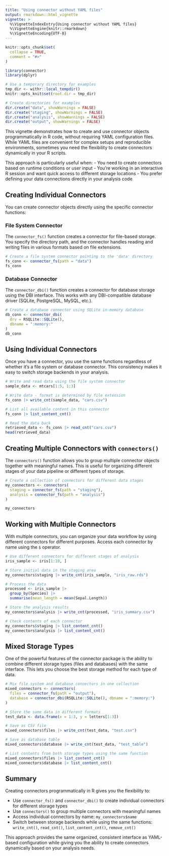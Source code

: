 ```yaml
---
title: "Using connector without YAML files"
output: rmarkdown::html_vignette
vignette: >
  %\VignetteIndexEntry{Using connector without YAML files}
  %\VignetteEngine{knitr::rmarkdown}
  %\VignetteEncoding{UTF-8}
---
```


```r
knitr::opts_chunk$set(
  collapse = TRUE,
  comment = "#>"
)
```

```r
library(connector)
library(dplyr)
```

```r
# Use a temporary directory for examples
tmp_dir <- withr::local_tempdir()
knitr::opts_knit$set(root.dir = tmp_dir)
```

```r
# Create directories for examples
dir.create("data", showWarnings = FALSE)
dir.create("staging", showWarnings = FALSE)
dir.create("analysis", showWarnings = FALSE)
dir.create("output", showWarnings = FALSE)
```


This vignette demonstrates how to create and use connector objects programmatically in R code, without requiring YAML configuration files. While YAML files are convenient for complex setups and reproducible environments, sometimes you need the flexibility to create connectors dynamically in your R scripts.

This approach is particularly useful when:
- You need to create connectors based on runtime conditions or user input
- You're working in an interactive R session and want quick access to different storage locations
- You prefer defining your data connections directly in your analysis code

## Creating Individual Connectors

You can create connector objects directly using the specific connector functions:

### File System Connector

The `connector_fs()` function creates a connector for file-based storage. You specify the directory path, and the connector handles reading and writing files in various formats based on file extensions.

```r
# Create a file system connector pointing to the 'data' directory
fs_conn <- connector_fs(path = "data")
fs_conn
```

### Database Connector

The `connector_dbi()` function creates a connector for database storage using the DBI interface. This works with any DBI-compatible database driver (SQLite, PostgreSQL, MySQL, etc.).

```r
# Create a database connector using SQLite in-memory database
db_conn <- connector_dbi(
  drv = RSQLite::SQLite(),
  dbname = ":memory:"
)
db_conn
```

## Using Individual Connectors

Once you have a connector, you use the same functions regardless of whether it's a file system or database connector. This consistency makes it easy to switch storage backends in your analysis.

```r
# Write and read data using the file system connector
sample_data <- mtcars[1:5, 1:3]

# Write data - format is determined by file extension
fs_conn |> write_cnt(sample_data, "cars.csv")

# List all available content in this connector
fs_conn |> list_content_cnt()

# Read the data back
retrieved_data <- fs_conn |> read_cnt("cars.csv")
head(retrieved_data)
```

## Creating Multiple Connectors with `connectors()`

The `connectors()` function allows you to group multiple connector objects together with meaningful names. This is useful for organizing different stages of your data pipeline or different types of storage.

```r
# Create a collection of connectors for different data stages
my_connectors <- connectors(
  staging = connector_fs(path = "staging"),
  analysis = connector_fs(path = "analysis")
)

my_connectors
```

## Working with Multiple Connectors

With multiple connectors, you can organize your data workflow by using different connectors for different purposes. Access each connector by name using the `$` operator.

```r
# Use different connectors for different stages of analysis
iris_sample <- iris[1:10, ]

# Store initial data in the staging area
my_connectors$staging |> write_cnt(iris_sample, "iris_raw.rds")

# Process the data
processed <- iris_sample |>
  group_by(Species) |>
  summarise(mean_length = mean(Sepal.Length))

# Store the analysis results
my_connectors$analysis |> write_cnt(processed, "iris_summary.csv")

# Check contents of each connector
my_connectors$staging |> list_content_cnt()
my_connectors$analysis |> list_content_cnt()
```

## Mixed Storage Types

One of the powerful features of the connector package is the ability to combine different storage types (files and databases) with the same interface. This lets you choose the best storage method for each type of data.

```r
# Mix file system and database connectors in one collection
mixed_connectors <- connectors(
  files = connector_fs(path = "output"),
  database = connector_dbi(RSQLite::SQLite(), dbname = ":memory:")
)

# Store the same data in different formats
test_data <- data.frame(x = 1:3, y = letters[1:3])

# Save as CSV file
mixed_connectors$files |> write_cnt(test_data, "test.csv")

# Save as database table
mixed_connectors$database |> write_cnt(test_data, "test_table")

# List contents from both storage types using the same function
mixed_connectors$files |> list_content_cnt()
mixed_connectors$database |> list_content_cnt()
```


## Summary

Creating connectors programmatically in R gives you the flexibility to:

- Use `connector_fs()` and `connector_dbi()` to create individual connectors for different storage types
- Use `connectors()` to group multiple connectors with meaningful names
- Access individual connectors by name: `my_connectors$name`
- Switch between storage backends while using the same functions: `write_cnt()`, `read_cnt()`, `list_content_cnt()`, `remove_cnt()`

This approach provides the same organized, consistent interface as YAML-based configuration while giving you the ability to create connectors dynamically based on your analysis needs.

